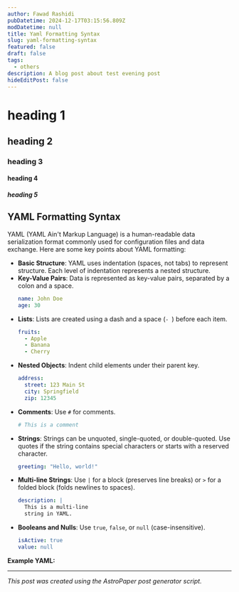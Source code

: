 ```yaml
---
author: Fawad Rashidi
pubDatetime: 2024-12-17T03:15:56.809Z
modDatetime: null
title: Yaml Formatting Syntax
slug: yaml-formatting-syntax
featured: false
draft: false
tags:
  - others
description: A blog post about test evening post
hideEditPost: false
---
```


# heading 1

## heading 2

### heading 3

#### heading 4

##### heading 5

## YAML Formatting Syntax

YAML (YAML Ain't Markup Language) is a human-readable data serialization format commonly used for configuration files and data exchange. Here are some key points about YAML formatting:

- **Basic Structure**: YAML uses indentation (spaces, not tabs) to represent structure. Each level of indentation represents a nested structure.
- **Key-Value Pairs**: Data is represented as key-value pairs, separated by a colon and a space.
  ```yaml
  name: John Doe
  age: 30
  ```
- **Lists**: Lists are created using a dash and a space (`- `) before each item.
  ```yaml
  fruits:
    - Apple
    - Banana
    - Cherry
  ```
- **Nested Objects**: Indent child elements under their parent key.
  ```yaml
  address:
    street: 123 Main St
    city: Springfield
    zip: 12345
  ```
- **Comments**: Use `#` for comments.
  ```yaml
  # This is a comment
  ```
- **Strings**: Strings can be unquoted, single-quoted, or double-quoted. Use quotes if the string contains special characters or starts with a reserved character.
  ```yaml
  greeting: "Hello, world!"
  ```
- **Multi-line Strings**: Use `|` for a block (preserves line breaks) or `>` for a folded block (folds newlines to spaces).
  ```yaml
  description: |
    This is a multi-line
    string in YAML.
  ```
- **Booleans and Nulls**: Use `true`, `false`, or `null` (case-insensitive).
  ```yaml
  isActive: true
  value: null
  ```

**Example YAML:**


---

*This post was created using the AstroPaper post generator script.*


